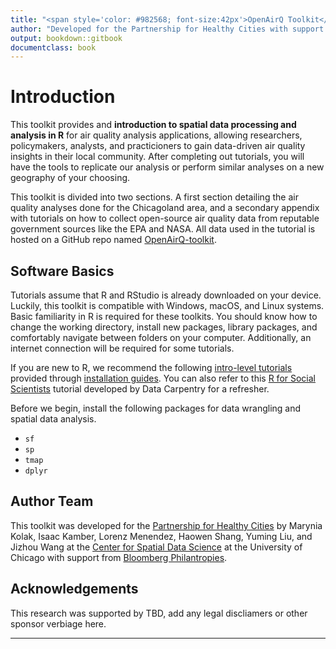 ```yaml
---
title: "<span style='color: #982568; font-size:42px'>OpenAirQ Toolkit</style>"
author: "Developed for the Partnership for Healthy Cities with support from Bloomberg Philathropies. Last Updated : `r Sys.Date()` using `R.version$version.string`"
output: bookdown::gitbook
documentclass: book
---
```


# Introduction {-}
This toolkit provides and **introduction to spatial data processing and analysis in R** for air quality analysis applications, allowing researchers, policymakers, analysts, and practicioners to gain data-driven air quality insights in their local community. After completing out tutorials, you will have the tools to replicate our analysis or perform similar analyses on a new geography of your choosing.

This toolkit is divided into two sections. A first section detailing the air quality analyses done for the Chicagoland area, and a secondary appendix with tutorials on how to collect open-source air quality data from reputable government sources like the EPA and NASA. All data used in the tutorial is hosted on a GitHub repo named [OpenAirQ-toolkit](https://github.com/GeoDaCenter/OpenAirQ-toolkit/tree/master/data).

## Software Basics {-}
Tutorials assume that R and RStudio is already downloaded on your device. Luckily, this toolkit is compatible with Windows, macOS, and Linux systems. Basic familiarity in R is required for these toolkits. You should know how to change the working directory, install new packages, library packages, and comfortably navigate between folders on your computer. Additionally, an internet connection will be required for some tutorials.

If you are new to R, we recommend the following <a href="https://learn.datacamp.com/courses/free-introduction-to-r">intro-level tutorials</a> provided through <a href="https://rspatial.org/intr/1-introduction.html">installation guides</a>. You can also refer to this <a href="https://datacarpentry.org/r-socialsci/">R for Social Scientists</a> tutorial developed by Data Carpentry for a refresher.

Before we begin, install the following packages for data wrangling and spatial data analysis.

* `sf`
* `sp`
* `tmap`
* `dplyr`

## Author Team {-}
This toolkit was developed for the [Partnership for Healthy Cities](https://partnershipforhealthycities.bloomberg.org/) by Marynia Kolak, Isaac Kamber, Lorenz Menendez, Haowen Shang, Yuming Liu, and Jizhou Wang at the [Center for Spatial Data Science](https://spatial.uchicago.edu/) at the University of Chicago with support from [Bloomberg Philantropies](https://www.bloomberg.org/).

## Acknowledgements {-}
This research was supported by TBD, add any legal discliamers or other sponsor verbiage here.

***

